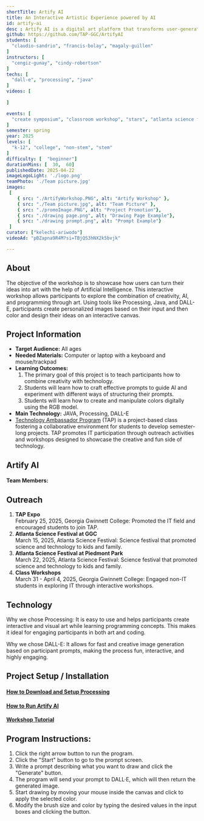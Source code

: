 ```yaml
---
shortTitle: Artify AI
title: An Interactive Artistic Experience powered by AI
id: artify-ai
desc : Artify AI is a digital art platform that transforms user-generated text prompts into outline-based images using AI.
github: https://github.com/TAP-GGC/ArtifyAI
students: [
  "claudio-sandrio", "francis-bolay", "magaly-guillen"
]
instructors: [
  "cengiz-gunay", "cindy-robertson"
] 
techs: [
  "dall-e", "processing", "java"
]
videos: [
  
]

events: [
  "create symposium", "classroom workshop", "stars", "atlanta science festival", "tap expo"
]
semester: spring
year: 2025
levels: [
  "k-12", "college", "non-stem", "stem"
] 
difficulty: [  "beginner"] 
durationMins: [  30,  60]
publishedDate: 2025-04-22
imageLogoLight: './logo.png'
teamPhoto: './Team picture.jpg'
images:
 [
    { src: "./ArtifyWorkshop.PNG", alt: "Artify Workshop" },
    { src: "./Team picture.jpg", alt: "Team Picture" },
    { src: "./promoImage.PNG", alt: "Project Promotion"},
    { src: "./drawing page.png", alt: "Drawing Page Example"},
    { src: "./drawing prompt.png", alt: "Prompt Example"}
 ]
curator: ["kelechi-ariwodo"]
videoAd: "pBZapna9R4M?si=TBjQS3hNX2k5bvjk"

---
```




## About

The objective of the workshop is to showcase how users can turn their ideas into art with the help of Artificial Intelligence.
This interactive workshop allows participants to explore the combination of creativity, AI, and programming through art. Using tools like Processing, Java, and DALL-E, participants create personalized images based on their input and then color and design their ideas on an interactive canvas.

## Project Information
 
* **Target Audience:** All ages 
* **Needed Materials:** Computer or laptop with a keyboard and mouse/trackpad  
* **Learning Outcomes:**
  1. The primary goal of this project is to teach participants how to combine creativity with technology.
  2. Students will learn how to craft effective prompts to guide AI and experiment with different ways of structuring their prompts.
  3. Students will learn how to create and manipulate colors digitally using the RGB model.
* **Main Technology:** JAVA, Processing, DALL-E  
* [Technology Ambassador Program](https://tapggc.org/) (TAP) is a project-based class fostering a collaborative environment for students to develop semester-long projects. TAP promotes IT participation through outreach activities and workshops designed to showcase the creative and fun side of technology.

## Artify AI

#### **Team Members:**  
<Photo src={GroupPhoto.src} alt="Artify AI team photo" caption="Left to Right: Francis,  Claudio, and Maggie"/>

## Outreach
1. **TAP Expo**  
   February 25, 2025, Georgia Gwinnett College: Promoted the IT field and encouraged students to join TAP.   
2. **Atlanta Science Festival at GGC**  
   March 15, 2025, Atlanta Science Festival: Science festival that promoted science and technology to kids and family.  
3. **Atlanta Science Festival at Piedmont Park**  
   March 22, 2025, Atlanta Science Festival: Science festival that promoted science and technology to kids and family.
4. **Class Workshops**  
   March 31 - April 4, 2025, Georgia Gwinnett College: Engaged non-IT students in exploring IT through interactive workshops. 

## Technology
<Logo src={ProcessingLogo.src} alt="UnityLogo" link="https://processing.org/"/>
<Logo src={DallELogo.src} alt="AsepriteLogo" link="https://help.openai.com/en/articles/8555480-dall-e-3-api"/>


Why we chose Processing: It is easy to use and helps participants create interactive and visual art while learning programming concepts. This makes it ideal for engaging participants in both art and coding.

Why we chose DALL-E: It allows for fast and creative image generation based on participant prompts, making the process fun, interactive, and highly engaging.

## Project Setup / Installation
#### <a href="https://github.com/TAP-GGC/ArtifyAI/blob/main/documents/tutorial%20materials/how%20to%20download%20processing.md" target="_blank" rel="noopener noreferrer">How to Download and Setup Processing</a>
<Clip src="5eAuQSZGzNE" showIframe={true} />

#### <a href="https://github.com/TAP-GGC/ArtifyAI/blob/main/documents/tutorial%20materials/how%20to%20download%20artify%20ai.md" target="_blank" rel="noopener noreferrer">How to Run Artify AI</a>
<Clip src="Kj-5wL9x8ck" showIframe={true} />

#### <a href="https://github.com/TAP-GGC/ArtifyAI/blob/main/documents/workshop%20materials/ArtifyAI-Workshop.pdf" target="_blank" rel="noopener noreferrer">Workshop Tutorial</a>
<Clip src="lpCXYJBmrNU" showIframe={true} />

## Program Instructions:
1. Click the right arrow button to run the program.
2. Click the "Start" button to go to the prompt screen.
3. Write a prompt describing what you want to draw and click the "Generate" button.
4. The program will send your prompt to DALL·E, which will then return the generated image.
5. Start drawing by moving your mouse inside the canvas and click to apply the selected color.
6. Modify the brush size and color by typing the desired values in the input boxes and clicking the button.
